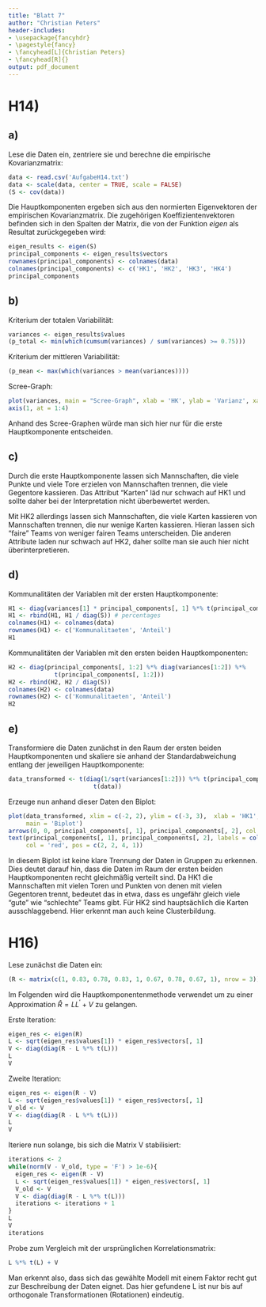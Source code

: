 ```yaml
---
title: "Blatt 7"
author: "Christian Peters"
header-includes:
- \usepackage{fancyhdr}
- \pagestyle{fancy}
- \fancyhead[L]{Christian Peters}
- \fancyhead[R]{}
output: pdf_document
---
```


# H14)

## a)

Lese die Daten ein, zentriere sie und berechne die empirische Kovarianzmatrix:
```r
data <- read.csv('AufgabeH14.txt')
data <- scale(data, center = TRUE, scale = FALSE)
(S <- cov(data))
```

Die Hauptkomponenten ergeben sich aus den normierten Eigenvektoren der empirischen
Kovarianzmatrix. Die zugehörigen Koeffizientenvektoren befinden sich in den
Spalten der Matrix, die von der Funktion $eigen$ als Resultat zurückgegeben wird:
```r
eigen_results <- eigen(S)
principal_components <- eigen_results$vectors
rownames(principal_components) <- colnames(data)
colnames(principal_components) <- c('HK1', 'HK2', 'HK3', 'HK4')
principal_components
```

## b)

Kriterium der totalen Variabilität:
```r
variances <- eigen_results$values
(p_total <- min(which(cumsum(variances) / sum(variances) >= 0.75)))
```

Kriterium der mittleren Variabilität:
```r
(p_mean <- max(which(variances > mean(variances))))
```

Scree-Graph:
```r
plot(variances, main = "Scree-Graph", xlab = 'HK', ylab = 'Varianz', xaxt = "n")
axis(1, at = 1:4)
```

Anhand des Scree-Graphen würde man sich hier nur für die erste Hauptkomponente entscheiden.

## c)

Durch die erste Hauptkomponente lassen sich Mannschaften, die viele Punkte und
viele Tore erzielen von Mannschaften trennen, die viele Gegentore kassieren.
Das Attribut "Karten" läd nur schwach auf HK1 und sollte daher bei der Interpretation nicht
überbewertet werden.

Mit HK2 allerdings lassen sich Mannschaften, die viele Karten kassieren von Mannschaften trennen,
die nur wenige Karten kassieren. Hieran lassen sich "faire" Teams von weniger fairen Teams unterscheiden.
Die anderen Attribute laden nur schwach auf HK2, daher sollte man sie auch hier nicht überinterpretieren.

## d)

Kommunalitäten der Variablen mit der ersten Hauptkomponente:
```r
H1 <- diag(variances[1] * principal_components[, 1] %*% t(principal_components[, 1]))
H1 <- rbind(H1, H1 / diag(S)) # percentages
colnames(H1) <- colnames(data)
rownames(H1) <- c('Kommunalitaeten', 'Anteil')
H1
```

Kommunalitäten der Variablen mit den ersten beiden Hauptkomponenten:
```r
H2 <- diag(principal_components[, 1:2] %*% diag(variances[1:2]) %*%
             t(principal_components[, 1:2]))
H2 <- rbind(H2, H2 / diag(S))
colnames(H2) <- colnames(data)
rownames(H2) <- c('Kommunalitaeten', 'Anteil')
H2
```

## e)

Transformiere die Daten zunächst in den Raum der ersten beiden Hauptkomponenten und skaliere
sie anhand der Standardabweichung entlang der jeweiligen Hauptkomponente:
```r
data_transformed <- t(diag(1/sqrt(variances[1:2])) %*% t(principal_components[, 1:2]) %*%
                        t(data))
```

Erzeuge nun anhand dieser Daten den Biplot:
```r
plot(data_transformed, xlim = c(-2, 2), ylim = c(-3, 3),  xlab = 'HK1', ylab = 'HK2',
     main = 'Biplot')
arrows(0, 0, principal_components[, 1], principal_components[, 2], col = 'red')
text(principal_components[, 1], principal_components[, 2], labels = colnames(data),
     col = 'red', pos = c(2, 2, 4, 1))
```

In diesem Biplot ist keine klare Trennung der Daten in Gruppen zu erkennen. Dies deutet darauf hin,
dass die Daten im Raum der ersten beiden Hauptkomponenten recht gleichmäßig verteilt sind.
Da HK1 die Mannschaften mit vielen Toren und Punkten von denen mit vielen Gegentoren trennt, 
bedeutet das in etwa, dass es ungefähr gleich viele "gute" wie "schlechte" Teams gibt.
Für HK2 sind hauptsächlich die Karten ausschlaggebend. Hier erkennt man auch keine Clusterbildung.

# H16)

Lese zunächst die Daten ein:
```r
(R <- matrix(c(1, 0.83, 0.78, 0.83, 1, 0.67, 0.78, 0.67, 1), nrow = 3))
```

Im Folgenden wird die Hauptkomponentenmethode verwendet um zu einer Approximation
$\hat{R} = LL^\prime + V$ zu gelangen.

Erste Iteration:
```r
eigen_res <- eigen(R)
L <- sqrt(eigen_res$values[1]) * eigen_res$vectors[, 1]
V <- diag(diag(R - L %*% t(L)))
L
V
```

Zweite Iteration:
```r
eigen_res <- eigen(R - V)
L <- sqrt(eigen_res$values[1]) * eigen_res$vectors[, 1]
V_old <- V
V <- diag(diag(R - L %*% t(L)))
L
V
```

Iteriere nun solange, bis sich die Matrix V stabilisiert:
```r
iterations <- 2
while(norm(V - V_old, type = 'F') > 1e-6){
  eigen_res <- eigen(R - V)
  L <- sqrt(eigen_res$values[1]) * eigen_res$vectors[, 1]
  V_old <- V
  V <- diag(diag(R - L %*% t(L)))
  iterations <- iterations + 1
}
L
V
iterations
```

Probe zum Vergleich mit der ursprünglichen Korrelationsmatrix:
```r
L %*% t(L) + V
```

Man erkennt also, dass sich das gewählte Modell mit einem Faktor recht gut
zur Beschreibung der Daten eignet.
Das hier gefundene L ist nur bis auf orthogonale Transformationen (Rotationen) eindeutig.